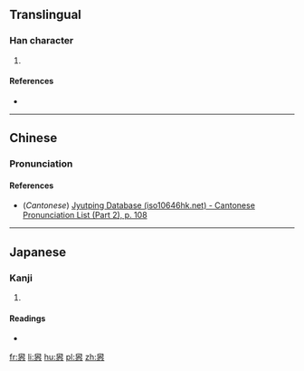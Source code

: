 ==Translingual==

===Han character===
{{Han char|rn=61|rad=心|as=08|sn=12|four=|canj=竹人心 (HOP), XX竹人心 (XXHOP)|ids=⿱臾心}}

# {{defn|Han|sort=心08}}

====References====
* {{Han ref|kx=0396.071|dkj=10846|hdz=42322.090|uh=60E5|ud=24805}}

----

==Chinese==
{{zh-forms}}

===Pronunciation===
{{zh-pron
|m=yǒng
|c=jung2
|mc=
|oc=
|cat=
}}

====References====
* (''Cantonese'') [http://www.iso10646hk.net/jp/document/download.jsp Jyutping Database (iso10646hk.net) - Cantonese Pronunciation List (Part 2), p. 108]

----

==Japanese==

===Kanji===
{{ja-kanji|grade=|rs=心08}}

# {{defn|lang=ja|sort=心08}}

====Readings====
* {{ja-readings|on=[[よう]] (yō)|kun=[[すすめる]] (susumeru)}}

[[fr:惥]]
[[li:惥]]
[[hu:惥]]
[[pl:惥]]
[[zh:惥]]